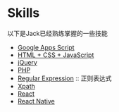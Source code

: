 # Skills

以下是Jack已经熟练掌握的一些技能
* [Google Apps Script](https://www.jacklearn.tech/skills/google_apps_script)
* [HTML + CSS + JavaScript](https://www.jacklearn.tech/skills/html_css_javascript)
* [jQuery](https://www.jacklearn.tech/skills/jquery)
* [PHP](https://www.jacklearn.tech/skills/php)
* [Regular Expression](https://www.jacklearn.tech/skills/regular_expression) :: 正则表达式
* [Xpath](https://www.jacklearn.tech/skills/xpath)
* [React](https://www.jacklearn.tech/skills/react)
* [React Native]()